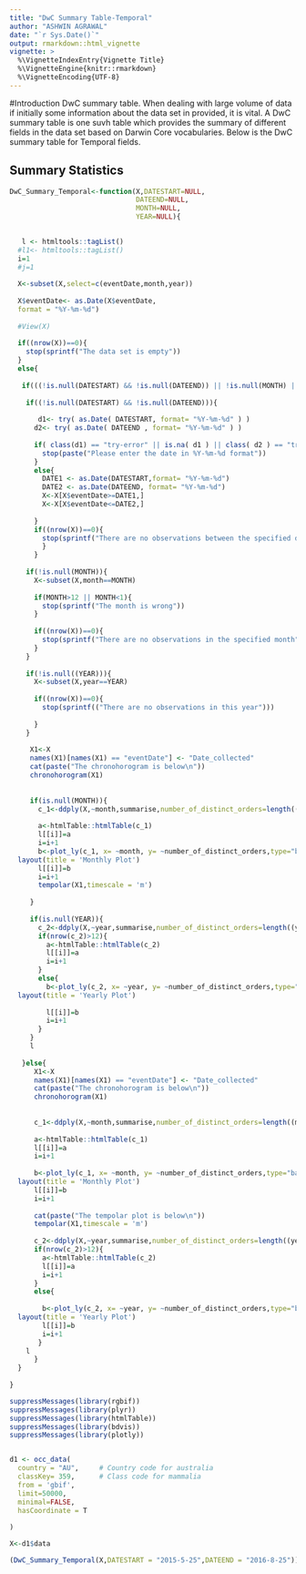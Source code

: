 ```yaml
---
title: "DwC Summary Table-Temporal"
author: "ASHWIN AGRAWAL"
date: "`r Sys.Date()`"
output: rmarkdown::html_vignette
vignette: >
  %\VignetteIndexEntry{Vignette Title}
  %\VignetteEngine{knitr::rmarkdown}
  %\VignetteEncoding{UTF-8}
---
```


#Introduction
DwC summary table.
When dealing with large volume of data if initially some information about the 
data set in provided, it is vital. 
A DwC summary table is one suvh table which provides the summary of different 
fields in the data set based on Darwin Core vocabularies.
Below is the DwC summary table for Temporal fields.

## Summary Statistics

```r
DwC_Summary_Temporal<-function(X,DATESTART=NULL,
                               DATEEND=NULL,
                               MONTH=NULL,
                               YEAR=NULL){
  

   l <- htmltools::tagList()
  #l1<- htmltools::tagList()
  i=1
  #j=1
  
  X<-subset(X,select=c(eventDate,month,year))
  
  X$eventDate<- as.Date(X$eventDate,
  format = "%Y-%m-%d")
  
  #View(X)
  
  if((nrow(X))==0){
    stop(sprintf("The data set is empty"))
  }
  else{
    
   if(((!is.null(DATESTART) && !is.null(DATEEND)) || !is.null(MONTH) || !is.null((YEAR)) )){
    
    if((!is.null(DATESTART) && !is.null(DATEEND))){
      
       d1<- try( as.Date( DATESTART, format= "%Y-%m-%d" ) )
      d2<- try( as.Date( DATEEND , format= "%Y-%m-%d" ) )
      
      if( class(d1) == "try-error" || is.na( d1 ) || class( d2 ) == "try-error" || is.na(d2)  ){
        stop(paste("Please enter the date in %Y-%m-%d format"))
      } 
      else{
        DATE1 <- as.Date(DATESTART,format= "%Y-%m-%d")
        DATE2 <- as.Date(DATEEND, format= "%Y-%m-%d")
        X<-X[X$eventDate>=DATE1,] 
        X<-X[X$eventDate<=DATE2,]
        
      }
      if((nrow(X))==0){
        stop(sprintf("There are no observations between the specified date"))
        }
      }
    
    if(!is.null(MONTH)){
      X<-subset(X,month==MONTH)
      
      if(MONTH>12 || MONTH<1){
        stop(sprintf("The month is wrong"))
      }
      
      if((nrow(X))==0){
        stop(sprintf("There are no observations in the specified month"))
      }
    }
     
    if(!is.null((YEAR))){
      X<-subset(X,year==YEAR)
      
      if((nrow(X))==0){
        stop(sprintf(("There are no observations in this year")))
        
      }
    }
     
     X1<-X
     names(X1)[names(X1) == "eventDate"] <- "Date_collected"
     cat(paste("The chronohorogram is below\n"))
     chronohorogram(X1)
     
     
     if(is.null(MONTH)){
       c_1<-ddply(X,~month,summarise,number_of_distinct_orders=length((month)))
       
       a<-htmlTable::htmlTable(c_1)
       l[[i]]=a
       i=i+1
       b<-plot_ly(c_1, x= ~month, y= ~number_of_distinct_orders,type="bar")%>%
  layout(title = 'Monthly Plot')
       l[[i]]=b
       i=i+1
       tempolar(X1,timescale = 'm')
       
     }
     
     if(is.null(YEAR)){
       c_2<-ddply(X,~year,summarise,number_of_distinct_orders=length((year)))
       if(nrow(c_2)>12){
         a<-htmlTable::htmlTable(c_2)
         l[[i]]=a
         i=i+1
       }
       else{
         b<-plot_ly(c_2, x= ~year, y= ~number_of_distinct_orders,type="bar")%>%
  layout(title = 'Yearly Plot')
         
         l[[i]]=b
         i=i+1
       }
     }
     l
     
   }else{
      X1<-X
      names(X1)[names(X1) == "eventDate"] <- "Date_collected"
      cat(paste("The chronohorogram is below\n"))
      chronohorogram(X1)
      
      
      c_1<-ddply(X,~month,summarise,number_of_distinct_orders=length((month)))
      
      a<-htmlTable::htmlTable(c_1)
      l[[i]]=a
      i=i+1
      
      b<-plot_ly(c_1, x= ~month, y= ~number_of_distinct_orders,type="bar")%>%
  layout(title = 'Monthly Plot')
      l[[i]]=b
      i=i+1
      
      cat(paste("The tempolar plot is below\n"))
      tempolar(X1,timescale = 'm')
      
      c_2<-ddply(X,~year,summarise,number_of_distinct_orders=length((year)))
      if(nrow(c_2)>12){
        a<-htmlTable::htmlTable(c_2)
        l[[i]]=a
        i=i+1
      }
      else{
        
        b<-plot_ly(c_2, x= ~year, y= ~number_of_distinct_orders,type="bar")%>%
  layout(title = 'Yearly Plot')
        l[[i]]=b
        i=i+1
       }
    l
      }
  }
  
}
```

```r
suppressMessages(library(rgbif))
suppressMessages(library(plyr))
suppressMessages(library(htmlTable))
suppressMessages(library(bdvis))
suppressMessages(library(plotly))


d1 <- occ_data(
  country = "AU",     # Country code for australia
  classKey= 359,      # Class code for mammalia
  from = 'gbif',
  limit=50000,
  minimal=FALSE,
  hasCoordinate = T
  
)

X<-d1$data

(DwC_Summary_Temporal(X,DATESTART = "2015-5-25",DATEEND = "2016-8-25"))
```

